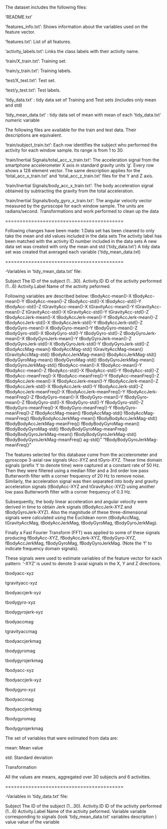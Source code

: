 
The dataset includes the following files:

‘README.txt’

‘features_info.txt’: Shows information about the variables used on the feature vector.

‘features.txt’: List of all features.

‘activity_labels.txt’: Links the class labels with their activity name.

‘train/X_train.txt’: Training set.

‘train/y_train.txt’: Training labels.

‘test/X_test.txt’: Test set.

‘test/y_test.txt’: Test labels.

‘tidy_data.txt’ : tidy data set of Training and Test sets (includes only mean and std)

‘tidy_mean_data.txt’ : tidy data set of mean with mean of each ‘tidy_data.txt’ numeric variable

The following files are available for the train and test data. Their descriptions are equivalent.

‘train/subject_train.txt’: Each row identifies the subject who performed the activity for each window sample. Its range is from 1 to 30.

‘train/Inertial Signals/total_acc_x_train.txt’: The acceleration signal from the smartphone accelerometer X axis in standard gravity units ‘g’. Every row shows a 128 element vector. The same description applies for the ‘total_acc_x_train.txt’ and ‘total_acc_z_train.txt’ files for the Y and Z axis.

‘train/Inertial Signals/body_acc_x_train.txt’: The body acceleration signal obtained by subtracting the gravity from the total acceleration.

‘train/Inertial Signals/body_gyro_x_train.txt’: The angular velocity vector measured by the gyroscope for each window sample. The units are radians/second. Transformations and work performed to clean up the data 

========================================= 

Following changes have been made: 1.Data set has been cleaned to only take the mean and std values included in the data sets
The activity label has been matched with the activity ID number included in the data sets
A new data set was created with only the mean and std (‘tidy_data.txt’)
A tidy data set was created that averaged each variable (’tidy_mean_data.txt)

========================================= 

-Variables in ‘tidy_mean_data.txt’ file:

Subject The ID of the subject (1…30). 
Activity.ID ID of the activity performed (1…6) 
Activity.Label Name of the activity peformed.

Following variables are described below: 
tBodyAcc-mean()-X tBodyAcc-mean()-Y 
tBodyAcc-mean()-Z tBodyAcc-std()-X tBodyAcc-std()-Y tBodyAcc-std()-Z tGravityAcc-mean()-X tGravityAcc-mean()-Y tGravityAcc-mean()-Z tGravityAcc-std()-X tGravityAcc-std()-Y tGravityAcc-std()-Z tBodyAccJerk-mean()-X tBodyAccJerk-mean()-Y tBodyAccJerk-mean()-Z tBodyAccJerk-std()-X tBodyAccJerk-std()-Y tBodyAccJerk-std()-Z tBodyGyro-mean()-X tBodyGyro-mean()-Y tBodyGyro-mean()-Z tBodyGyro-std()-X tBodyGyro-std()-Y tBodyGyro-std()-Z tBodyGyroJerk-mean()-X tBodyGyroJerk-mean()-Y tBodyGyroJerk-mean()-Z tBodyGyroJerk-std()-X tBodyGyroJerk-std()-Y tBodyGyroJerk-std()-Z tBodyAccMag-mean() tBodyAccMag-std() tGravityAccMag-mean() tGravityAccMag-std() tBodyAccJerkMag-mean() tBodyAccJerkMag-std() tBodyGyroMag-mean() tBodyGyroMag-std() tBodyGyroJerkMag-mean() tBodyGyroJerkMag-std() fBodyAcc-mean()-X fBodyAcc-mean()-Y fBodyAcc-mean()-Z fBodyAcc-std()-X fBodyAcc-std()-Y fBodyAcc-std()-Z fBodyAcc-meanFreq()-X fBodyAcc-meanFreq()-Y fBodyAcc-meanFreq()-Z fBodyAccJerk-mean()-X fBodyAccJerk-mean()-Y fBodyAccJerk-mean()-Z fBodyAccJerk-std()-X fBodyAccJerk-std()-Y fBodyAccJerk-std()-Z fBodyAccJerk-meanFreq()-X fBodyAccJerk-meanFreq()-Y fBodyAccJerk-meanFreq()-Z fBodyGyro-mean()-X fBodyGyro-mean()-Y fBodyGyro-mean()-Z fBodyGyro-std()-X fBodyGyro-std()-Y fBodyGyro-std()-Z fBodyGyro-meanFreq()-X fBodyGyro-meanFreq()-Y fBodyGyro-meanFreq()-Z fBodyAccMag-mean() fBodyAccMag-std() fBodyAccMag-meanFreq() fBodyBodyAccJerkMag-mean() fBodyBodyAccJerkMag-std() fBodyBodyAccJerkMag-meanFreq() fBodyBodyGyroMag-mean() fBodyBodyGyroMag-std() fBodyBodyGyroMag-meanFreq() fBodyBodyGyroJerkMag-mean() fBodyBodyGyroJerkMag-std() fBodyBodyGyroJerkMag-meanFreq() ag-std()" “fBodyBodyGyroJerkMag-meanFreq()”

The features selected for this database come from the accelerometer and gyroscope 3-axial raw signals tAcc-XYZ and tGyro-XYZ. These time domain signals (prefix ‘t’ to denote time) were captured at a constant rate of 50 Hz. Then they were filtered using a median filter and a 3rd order low pass Butterworth filter with a corner frequency of 20 Hz to remove noise. Similarly, the acceleration signal was then separated into body and gravity acceleration signals (tBodyAcc-XYZ and tGravityAcc-XYZ) using another low pass Butterworth filter with a corner frequency of 0.3 Hz.

Subsequently, the body linear acceleration and angular velocity were derived in time to obtain Jerk signals (tBodyAccJerk-XYZ and tBodyGyroJerk-XYZ). Also the magnitude of these three-dimensional signals were calculated using the Euclidean norm (tBodyAccMag, tGravityAccMag, tBodyAccJerkMag, tBodyGyroMag, tBodyGyroJerkMag).

Finally a Fast Fourier Transform (FFT) was applied to some of these signals producing fBodyAcc-XYZ, fBodyAccJerk-XYZ, fBodyGyro-XYZ, fBodyAccJerkMag, fBodyGyroMag, fBodyGyroJerkMag. (Note the ‘f’ to indicate frequency domain signals).

These signals were used to estimate variables of the feature vector for each pattern: ‘-XYZ’ is used to denote 3-axial signals in the X, Y and Z directions.

tbodyacc-xyz

tgravityacc-xyz

tbodyaccjerk-xyz

tbodygyro-xyz

tbodygyrojerk-xyz

tbodyaccmag

tgravityaccmag

tbodyaccjerkmag

tbodygyromag

tbodygyrojerkmag

fbodyacc-xyz

fbodyaccjerk-xyz

fbodygyro-xyz

fbodyaccmag

fbodyaccjerkmag

fbodygyromag

fbodygyrojerkmag

The set of variables that were estimated from data are:

mean: Mean value

std: Standard deviation

Transformation

All the values are means, aggregated over 30 subjects and 6 activities.

========================================= 

-Variables in ‘tidy_data.txt’ file:

Subject The ID of the subject (1…30). 
Activity.ID ID of the activity performed (1…6) 
Activity.Label Name of the activity peformed. 
Variable variable corresponding to signals (look ‘tidy_mean_data.txt’ variables description ) value value of the variable
